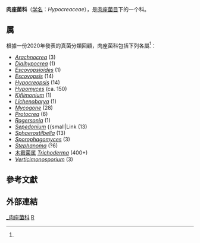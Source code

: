{{Automatic Taxobox
| taxon = Hypocreaceae
| authority = De Not. (1844)
| image = Hypomyces chrysospermus 2 - Lindsey.jpg
| image_caption = Hypomyces chrysospermus
| type genus = 肉座菌属<br>''Hypocrea''
| type genus authority = Fr. (1825)
}}

'''肉座菌科'''（[[学名|学名]]：''Hypocreaceae''），是[[肉座菌目|肉座菌目]]下的一个科。

==属==
根據一份2020年發表的真菌分類回顧，肉座菌科包括下列各屬<ref name="Wijayawardene et al. 2020"/>{{rp|1211}}：
* ''[[Arachnocrea|Arachnocrea]]'' {{small|Z. Moravec.}} (3)
* ''[[Dialhypocrea|Dialhypocrea]]'' {{small|Speg.}} (1)
* ''[[Escovopsioides|Escovopsioides]]'' {{small|H.C. Evans & J.O. Augustin}} (1)
* ''[[Escovopsis|Escovopsis]]'' {{small|J.J. Muchovej & Della Lucia}} (14)
* ''[[Hypocreopsis|Hypocreopsis]]'' {{small|P. Karst.}} (14)
* ''[[Hypomyces|Hypomyces]]'' {{small|(Fr.) Tul. & C. Tul.}} (ca. 150) 
* ''[[Kiflimonium|Kiflimonium]]'' {{small|Summerb., J.A. Scott, Guarro & Crous}} (1)
* ''[[Lichenobarya|Lichenobarya]]'' {{small|Etayo, Diederich & Lawrey}} (1)
* ''[[Mycogone|Mycogone]]'' {{small|Link}} (28)
* ''[[Protocrea|Protocrea]]'' {{small|Petch}} (6)
* ''[[Rogersonia|Rogersonia]]'' {{small|Samuels & Lodge}} (1)
* ''[[Sepedonium|Sepedonium]]'' {{small|Link (13)
* ''[[Sphaerostilbella|Sphaerostilbella]]'' {{small|(Henn.) Sacc. & D. Sacc}} (13)
* ''[[Sporophagomyces|Sporophagomyces]]'' {{small|K. Põldmaa & Samuels}} (3)
* ''[[Stephanoma|Stephanoma]]'' {{small|Wallr.}} (?6)
* [[木霉菌属|木霉菌属]] ''[[Trichoderma|Trichoderma]]'' {{small|Pers., 1801}} (400+)
* ''[[Verticimonosporium|Verticimonosporium]]'' {{small|Matsush.}} (3)

==參考文獻==
{{reflist |refs=
<ref name="Wijayawardene et al. 2020">{{cite journal |display-authors=6 |last1=Wijayawardene |first1=Nalin |last2=Hyde |first2=Kevin |first3=Laith Khalil Tawfeeq |last3=Al-Ani |last4=Somayeh |first4=Dolatabadi |last5=Stadler |first5=Marc |last6=Haelewaters |first6=Danny |last7=Tsurykau |first7=Andrei |last8=Mesic |first8=Armin |last9=Navathe |first9=Sudhir |last10=Papp |first10=Viktor |last11=Oliveira Fiuza |first11=Patrícia |last12=Vázquez |first12=Víctor |last13=Gautam |first13=Ajay |last14=Becerra |first14=Alejandra G. |last15=Ekanayaka |first15=Anusha |last16=K. C. |first16=Rajeshkumar |last17=Bezerra |first17=Jadson |last18=Matočec |first18=Neven |last19=Maharachchikumbura |first19=Sajeewa |last20=Suetrong |first20=Satinee |year=2020 |title=Outline of Fungi and fungus-like taxa |journal=Mycosphere |volume=11 |pages=1060–1456 |doi=10.5943/mycosphere/11/1/8 |doi-access=free}}</ref>
}}

==外部連結==
{{taxonbar}}

[[Category:_肉座菌科|]]
[[Category:_1844年描述的分类群|R]]